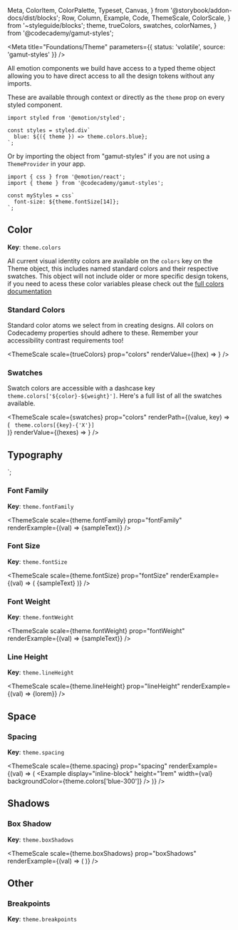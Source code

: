   Meta,
  ColorItem,
  ColorPalette,
  Typeset,
  Canvas,
} from '@storybook/addon-docs/dist/blocks';
  Row,
  Column,
  Example,
  Code,
  ThemeScale,
  ColorScale,
} from '~styleguide/blocks';
  theme,
  trueColors,
  swatches,
  colorNames,
} from '@codecademy/gamut-styles';

<Meta
  title="Foundations/Theme"
  parameters={{ status: 'volatile', source: 'gamut-styles' }}
/>

All emotion components we build have access to a typed theme object allowing you to have direct access to all the design tokens without any imports.

These are available through context or directly as the `theme` prop on every styled component.

```tsx
import styled from '@emotion/styled';

const styles = styled.div`
  blue: ${({ theme }) => theme.colors.blue};
`;
```

Or by importing the object from "gamut-styles" if you are not using a `ThemeProvider` in your app.

```tsx
import { css } from '@emotion/react';
import { theme } from '@codecademy/gamut-styles';

const myStyles = css`
  font-size: ${theme.fontSize[14]};
`;
```

## Color

**Key**: `theme.colors`

All current visual identity colors are available on the `colors` key on the Theme object, this includes named standard colors and their respective swatches. This object will not include older or more specific design tokens, if you need to acess these color variables please check out the [full colors documentation](/?path=/docs/foundations-colors--standard)

### Standard Colors

Standard color atoms we select from in creating designs. All colors on Codecademy properties should adhere to these. Remember your accessibility contrast requirements too!

<ThemeScale
  scale={trueColors}
  prop="colors"
  renderValue={(hex) => <ColorScale colors={[hex]} />}
/>

### Swatches

Swatch colors are accessible with a dashcase key `theme.colors['${color}-${weight}']`. Here's a full list of all the swatches available.

<ThemeScale
  scale={swatches}
  prop="colors"
  renderPath={(value, key) => (
    <Example width="200px">
      <Code>
        theme.colors[{key}-{'X'}]
      </Code>
    </Example>
  )}
  renderValue={(hexes) => <ColorScale colors={hexes} />}
/>

## Typography


`;

### Font Family

**Key**: `theme.fontFamily`

<ThemeScale
  scale={theme.fontFamily}
  prop="fontFamily"
  renderExample={(val) => <Example fontFamily={val}>{sampleText}</Example>}
/>

### Font Size

**Key**: `theme.fontSize`

<ThemeScale
  scale={theme.fontSize}
  prop="fontSize"
  renderExample={(val) => (
    <Example fontSize={val} lineHeight="1.15">
      {sampleText}
    </Example>
  )}
/>

### Font Weight

**Key**: `theme.fontWeight`

<ThemeScale
  scale={theme.fontWeight}
  prop="fontWeight"
  renderExample={(val) => <Example fontWeight={val}>{sampleText}</Example>}
/>

### Line Height

**Key**: `theme.lineHeight`

<ThemeScale
  scale={theme.lineHeight}
  prop="lineHeight"
  renderExample={(val) => <Example lineHeight={val}>{lorem}</Example>}
/>

## Space

### Spacing

**Key**: `theme.spacing`

<ThemeScale
  scale={theme.spacing}
  prop="spacing"
  renderExample={(val) => (
    <Example
      display="inline-block"
      height="1rem"
      width={val}
      backgroundColor={theme.colors['blue-300']}
    />
  )}
/>

## Shadows

### Box Shadow

**Key**: `theme.boxShadows`

<ThemeScale
  scale={theme.boxShadows}
  prop="boxShadows"
  renderExample={(val) => (
    <Example
      boxShadow={val}
      width="2rem"
      height="2rem"
      borderStyle="solid"
      borderColor="grey"
      borderWidth="1px"
    />
  )}
/>

## Other

### Breakpoints

**Key**: `theme.breakpoints`

<ThemeScale scale={theme.breakpoints} prop="breakpoints" />

